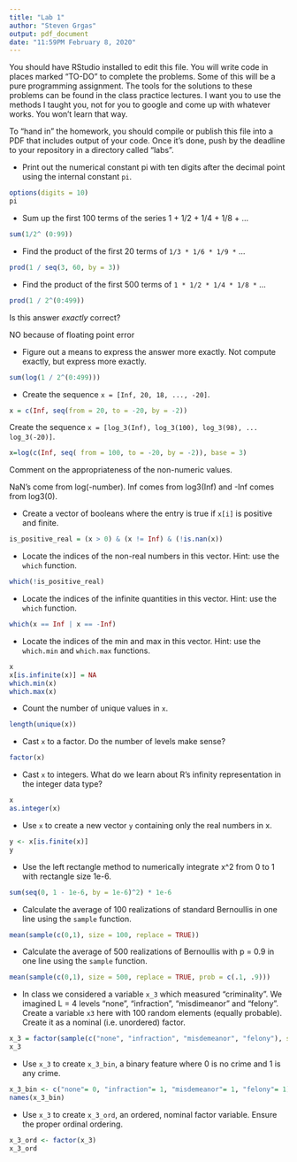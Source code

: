 ---
title: "Lab 1"
author: "Steven Grgas"
output: pdf_document
date: "11:59PM February 8, 2020"
---

You should have RStudio installed to edit this file. You will write code in places marked "TO-DO" to complete the problems. Some of this will be a pure programming assignment. The tools for the solutions to these problems can be found in the class practice lectures. I want you to use the methods I taught you, not for you to google and come up with whatever works. You won't learn that way.

To "hand in" the homework, you should compile or publish this file into a PDF that includes output of your code. Once it's done, push by the deadline to your repository in a directory called "labs".

* Print out the numerical constant pi with ten digits after the decimal point using the internal constant `pi`.

```{r}
options(digits = 10)
pi
```

* Sum up the first 100 terms of the series 1 + 1/2 + 1/4 + 1/8 + ...

```{r}


sum(1/2^ (0:99))
```

* Find the product of the first 20 terms of `1/3 * 1/6 * 1/9 *` ...

```{r}
prod(1 / seq(3, 60, by = 3))
```


* Find the product of the first 500 terms of `1 * 1/2 * 1/4 * 1/8 *` ...

```{r}
prod(1 / 2^(0:499))

```

Is this answer *exactly* correct? 

NO because of floating point error

* Figure out a means to express the answer more exactly. Not compute exactly, but express more exactly.

```{r}
sum(log(1 / 2^(0:499)))
```

* Create the sequence `x = [Inf, 20, 18, ..., -20]`.

```{r}
x = c(Inf, seq(from = 20, to = -20, by = -2))
```

Create the sequence `x = [log_3(Inf), log_3(100), log_3(98), ... log_3(-20)]`.

```{r}
x=log(c(Inf, seq( from = 100, to = -20, by = -2)), base = 3)
```

Comment on the appropriateness of the non-numeric values.

NaN's come from log(-number). Inf comes from log3(Inf) and -Inf comes from log3(0).


* Create a vector of booleans where the entry is true if `x[i]` is positive and finite.

```{r}
is_positive_real = (x > 0) & (x != Inf) & (!is.nan(x))
```

* Locate the indices of the non-real numbers in this vector. Hint: use the `which` function.

```{r}
which(!is_positive_real)
```

* Locate the indices of the infinite quantities in this vector. Hint: use the `which` function.

```{r}
which(x == Inf | x == -Inf)
```

* Locate the indices of the min and max in this vector. Hint: use the `which.min` and `which.max` functions.

```{r}
x
x[is.infinite(x)] = NA
which.min(x)
which.max(x)
```

* Count the number of unique values in `x`.

```{r}
length(unique(x))
```

* Cast `x` to a factor. Do the number of levels make sense?

```{r}
factor(x)
```

* Cast `x` to integers. What do we learn about R's infinity representation in the integer data type?

```{r}
x
as.integer(x)
```

* Use `x` to create a new vector `y` containing only the real numbers in x.

```{r}
y <- x[is.finite(x)]
y
```

* Use the left rectangle method to numerically integrate x^2 from 0 to 1 with rectangle size 1e-6.

```{r}
sum(seq(0, 1 - 1e-6, by = 1e-6)^2) * 1e-6
```


* Calculate the average of 100 realizations of standard Bernoullis in one line using the `sample` function.

```{r}
mean(sample(c(0,1), size = 100, replace = TRUE))
```


* Calculate the average of 500 realizations of Bernoullis with p = 0.9 in one line using the `sample` function.

```{r}
mean(sample(c(0,1), size = 500, replace = TRUE, prob = c(.1, .9)))
```


* In class we considered a variable `x_3` which measured "criminality". We imagined L = 4 levels "none", "infraction", "misdimeanor" and "felony". Create a variable `x3` here with 100 random elements (equally probable). Create it as a nominal (i.e. unordered) factor.

```{r}
x_3 = factor(sample(c("none", "infraction", "misdemeanor", "felony"), size = 100, replace = TRUE))
x_3
```

* Use `x_3` to create `x_3_bin`, a binary feature where 0 is no crime and 1 is any crime.

```{r}
x_3_bin <- c("none"= 0, "infraction"= 1, "misdemeanor"= 1, "felony"= 1)
names(x_3_bin)
```

* Use `x_3` to create `x_3_ord`, an ordered, nominal factor variable. Ensure the proper ordinal ordering.

```{r}
x_3_ord <- factor(x_3)
x_3_ord
```
